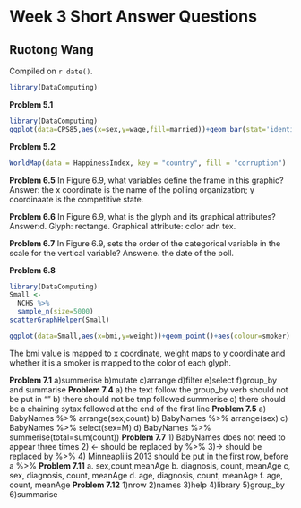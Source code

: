 # Week 3 Short Answer Questions

## Ruotong Wang

<!-- leave this material as is -->
Compiled on `r date()`.

```r
library(DataComputing)
```
<!-- put your content after this line -->

**Problem 5.1**
```r
library(DataComputing)
ggplot(data=CPS85,aes(x=sex,y=wage,fill=married))+geom_bar(stat='identity',position='dodge')+facet_wrap(~race, ncol = 2)
```

**Problem 5.2**
```r
WorldMap(data = HappinessIndex, key = "country", fill = "corruption")
```

**Problem 6.5**
In Figure 6.9, what variables define the frame in this graphic? 
Answer: the x coordinate is the name of the polling organization; y coordinaate is the competitive state. 

**Problem 6.6**
In Figure 6.9, what is the glyph and its graphical attributes?
Answer:d. Glyph: rectange. Graphical attribute: color adn tex. 

**Problem 6.7**
In Figure 6.9, sets the order of the categorical variable in the scale for the vertical variable?
Answer:e. the date of the poll. 

**Problem 6.8**
```r
library(DataComputing)
Small <- 
  NCHS %>% 
  sample_n(size=5000)
scatterGraphHelper(Small) 
```
```r
ggplot(data=Small,aes(x=bmi,y=weight))+geom_point()+aes(colour=smoker) 
```
The bmi value is mapped to x coordinate, weight maps to y coordinate and whether it is a smoker is mapped to the color of each glyph. 

**Problem 7.1**
a)summerise b)mutate c)arrange d)filter e)select f)group_by and summarise 
**Problem 7.4**
a) the text follow the group_by verb should not be put in ""
b) there should not be tmp followed summerise 
c) there should be a chaining sytax followed at the end of the first line
**Problem 7.5**
a)
BabyNames %>% 
  arrange(sex,count)
b)
BabyNames %>% 
  arrange(sex)
c)
BabyNames %>% 
  select(sex=M)
d)
BabyNames %>% 
  summerise(total=sum(count))
**Problem 7.7**
1) BabyNames does not need to appear three times
2) <- should be replaced by %>%
3)-> should be replaced by %>%
4) Minneaplilis 2013 should be put in the first row, before a %>%
**Problem 7.11**
a. sex,count,meanAge
b. diagnosis, count, meanAge
c, sex, diagnosis, count, meanAge
d. age, diagnosis, count, meanAge
f. age, count, meanAge
**Problem 7.12**
1)nrow
2)names
3)help
4)library
5)group_by
6)summarise
